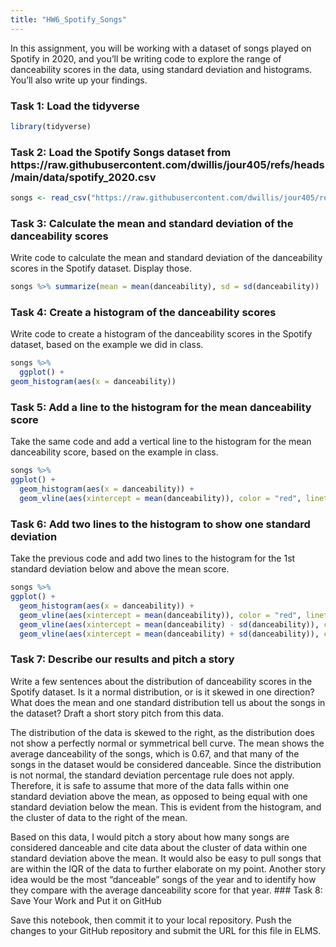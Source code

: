 ```yaml
---
title: "HW6_Spotify_Songs"
---
```


In this assignment, you will be working with a dataset of songs played on Spotify in 2020, and you'll be writing code to explore the range of danceability scores in the data, using standard deviation and histograms. You'll also write up your findings.

### Task 1: Load the tidyverse

```r
library(tidyverse)
```

### Task 2: Load the Spotify Songs dataset from https://raw.githubusercontent.com/dwillis/jour405/refs/heads/main/data/spotify_2020.csv

```r
songs <- read_csv("https://raw.githubusercontent.com/dwillis/jour405/refs/heads/main/data/spotify_2020.csv")
```

### Task 3: Calculate the mean and standard deviation of the danceability scores

Write code to calculate the mean and standard deviation of the danceability scores in the Spotify dataset. Display those.

```r
songs %>% summarize(mean = mean(danceability), sd = sd(danceability))
```

### Task 4: Create a histogram of the danceability scores

Write code to create a histogram of the danceability scores in the Spotify dataset, based on the example we did in class.

```r
songs %>% 
  ggplot() +
geom_histogram(aes(x = danceability))
```

### Task 5: Add a line to the histogram for the mean danceability score

Take the same code and add a vertical line to the histogram for the mean danceability score, based on the example in class.

```r
songs %>%  
ggplot() +
  geom_histogram(aes(x = danceability)) +
  geom_vline(aes(xintercept = mean(danceability)), color = "red", linetype = "dashed", size = 1)
```


### Task 6: Add two lines to the histogram to show one standard deviation

Take the previous code and add two lines to the histogram for the 1st standard deviation below and above the mean score.

```r
songs %>%  
ggplot() +
  geom_histogram(aes(x = danceability)) +
  geom_vline(aes(xintercept = mean(danceability)), color = "red", linetype = "dashed", size = 1) +
  geom_vline(aes(xintercept = mean(danceability) - sd(danceability)), color = "blue", linetype = "dashed", size = 1) +
  geom_vline(aes(xintercept = mean(danceability) + sd(danceability)), color = "blue", linetype = "dashed", size = 1)
```

### Task 7: Describe our results and pitch a story

Write a few sentences about the distribution of danceability scores in the Spotify dataset. Is it a normal distribution, or is it skewed in one direction? What does the mean and one standard distribution tell us about the songs in the dataset? Draft a short story pitch from this data.

The distribution of the data is skewed to the right, as the distribution does not show a perfectly normal or symmetrical bell curve. The mean shows the average danceability of the songs, which is 0.67, and that many of the songs in the dataset would be considered danceable. Since the distribution is not normal, the  standard deviation percentage rule does not apply. Therefore, it is safe to assume that more of the data falls within one standard deviation above the mean, as opposed to being equal with one standard deviation below the mean. This is evident from the histogram, and the cluster of data to the right of the mean. 

Based on this data, I would pitch a story about how many songs are considered danceable and cite data about the cluster of data within one standard deviation above the mean. It would also be easy to pull songs that are within the IQR of the data to further elaborate on my point. 
Another story idea would be the most "danceable" songs of the year and to identify how they compare with the average danceability score for that year. 
### Task 8: Save Your Work and Put it on GitHub

Save this notebook, then commit it to your local repository. Push the changes to your GitHub repository and submit the URL for this file in ELMS.
